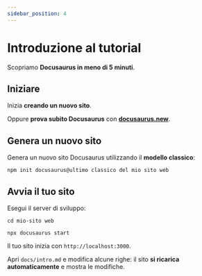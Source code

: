 ```yaml
---
sidebar_position: 4
---
```


# Introduzione al tutorial

Scopriamo **Docusaurus in meno di 5 minuti**.

## Iniziare

Inizia **creando un nuovo sito**.

Oppure **prova subito Docusaurus** con **[docusaurus.new](https://docusaurus.new)**.

## Genera un nuovo sito

Genera un nuovo sito Docusaurus utilizzando il **modello classico**:

```conchiglia
npm init docusaurus@ultimo classico del mio sito web
```

## Avvia il tuo sito

Esegui il server di sviluppo:

```conchiglia
cd mio-sito web

npx docusaurus start
```

Il tuo sito inizia con `http://localhost:3000`.

Apri `docs/intro.md` e modifica alcune righe: il sito **si ricarica automaticamente** e mostra le modifiche.
